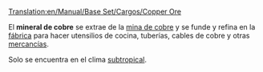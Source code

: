 [[Translation:en/Manual/Base Set/Cargos/Copper Ore]]

{{es/Carga| carga  = Mineral de cobre
| imagen = Copperoremine.png
| producida =[[es/Manual/Base Set/Industries/Mina de cobre|Mina de cobre]]
| aceptada  =[[es/Manual/Base Set/Industries/Fábrica|Fábrica]]
}}
El '''mineral de cobre''' se extrae de la [[es/Manual/Base Set/Industries/Mina de cobre|mina de cobre]] y se funde y refina en la [[es/Manual/Base Set/Industries/Fábrica|fábrica]] para hacer utensilios de cocina, tuberías, cables de cobre y otras [[es/mercancías|mercancías]].

Solo se encuentra en el clima [[es/subtropical|subtropical]].